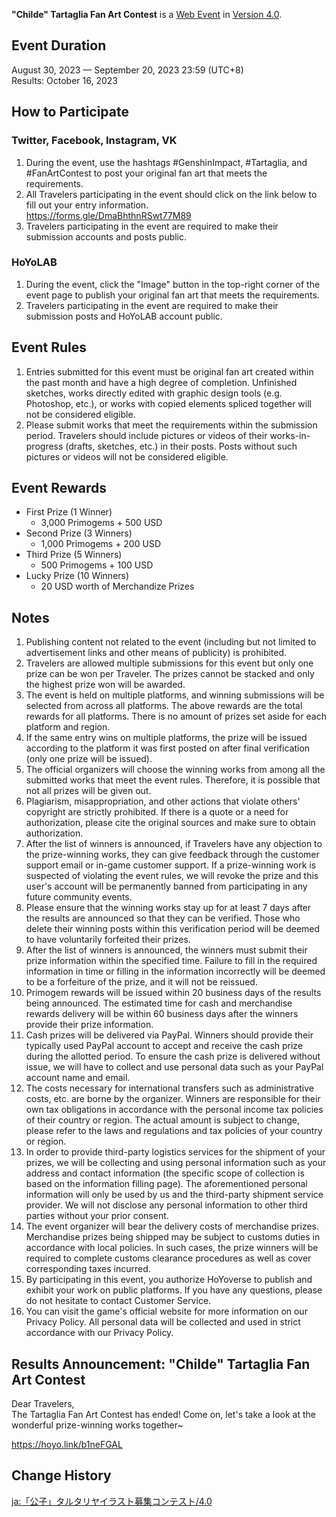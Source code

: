 {{Event
|name              = "Childe" Tartaglia Fan Art Contest 2023-08-30
|image             = Childe Tartaglia Fan Art Contest 2023-08-30.png
|type              = Web
|group             = Submission
|group2            = Fanart
|time_known        = yes
|time_start        = 2023-08-30 12:00:00
|time_start_offset = UTC+8
|time_end          = 2023-09-20 23:59:59
|time_end_offset   = UTC+8
|link              = https://www.hoyolab.com/contribution/315
}}
{{Description|Dear Travelers,<br>Tartaglia's Fan Art Contest has begun!}}
'''"Childe" Tartaglia Fan Art Contest''' is a [[Web Event]] in [[Version 4.0]].

==Event Duration==
August 30, 2023 &mdash; September 20, 2023 23:59 (UTC+8)<br>
Results: October 16, 2023

==How to Participate==
===Twitter, Facebook, Instagram, VK===
# During the event, use the hashtags #GenshinImpact, #Tartaglia, and #FanArtContest to post your original fan art that meets the requirements.
# All Travelers participating in the event should click on the link below to fill out your entry information.<br>https://forms.gle/DmaBhthnRSwt77M89
# Travelers participating in the event are required to make their submission accounts and posts public.

===HoYoLAB===
# During the event, click the "Image" button in the top-right corner of the event page to publish your original fan art that meets the requirements.
# Travelers participating in the event are required to make their submission posts and HoYoLAB account public.

==Event Rules==
# Entries submitted for this event must be original fan art created within the past month and have a high degree of completion. Unfinished sketches, works directly edited with graphic design tools (e.g. Photoshop, etc.), or works with copied elements spliced together will not be considered eligible.
# Please submit works that meet the requirements within the submission period. Travelers should include pictures or videos of their works-in-progress (drafts, sketches, etc.) in their posts. Posts without such pictures or videos will not be considered eligible.

==Event Rewards==
* First Prize (1 Winner)
** 3,000 Primogems + 500 USD
* Second Prize (3 Winners)
** 1,000 Primogems + 200 USD
* Third Prize (5 Winners)
** 500 Primogems + 100 USD
* Lucky Prize (10 Winners)
** 20 USD worth of Merchandize Prizes

==Notes==
# Publishing content not related to the event (including but not limited to advertisement links and other means of publicity) is prohibited.
# Travelers are allowed multiple submissions for this event but only one prize can be won per Traveler. The prizes cannot be stacked and only the highest prize won will be awarded.
# The event is held on multiple platforms, and winning submissions will be selected from across all platforms. The above rewards are the total rewards for all platforms. There is no amount of prizes set aside for each platform and region.
# If the same entry wins on multiple platforms, the prize will be issued according to the platform it was first posted on after final verification (only one prize will be issued).
# The official organizers will choose the winning works from among all the submitted works that meet the event rules. Therefore, it is possible that not all prizes will be given out.
# Plagiarism, misappropriation, and other actions that violate others' copyright are strictly prohibited. If there is a quote or a need for authorization, please cite the original sources and make sure to obtain authorization.
# After the list of winners is announced, if Travelers have any objection to the prize-winning works, they can give feedback through the customer support email or in-game customer support. If a prize-winning work is suspected of violating the event rules, we will revoke the prize and this user's account will be permanently banned from participating in any future community events.
# Please ensure that the winning works stay up for at least 7 days after the results are announced so that they can be verified. Those who delete their winning posts within this verification period will be deemed to have voluntarily forfeited their prizes.
# After the list of winners is announced, the winners must submit their prize information within the specified time. Failure to fill in the required information in time or filling in the information incorrectly will be deemed to be a forfeiture of the prize, and it will not be reissued.
# Primogem rewards will be issued within 20 business days of the results being announced. The estimated time for cash and merchandise rewards delivery will be within 60 business days after the winners provide their prize information.
# Cash prizes will be delivered via PayPal. Winners should provide their typically used PayPal account to accept and receive the cash prize during the allotted period. To ensure the cash prize is delivered without issue, we will have to collect and use personal data such as your PayPal account name and email.
# The costs necessary for international transfers such as administrative costs, etc. are borne by the organizer. Winners are responsible for their own tax obligations in accordance with the personal income tax policies of their country or region. The actual amount is subject to change, please refer to the laws and regulations and tax policies of your country or region.
# In order to provide third-party logistics services for the shipment of your prizes, we will be collecting and using personal information such as your address and contact information (the specific scope of collection is based on the information filling page). The aforementioned personal information will only be used by us and the third-party shipment service provider. We will not disclose any personal information to other third parties without your prior consent.
# The event organizer will bear the delivery costs of merchandise prizes. Merchandise prizes being shipped may be subject to customs duties in accordance with local policies. In such cases, the prize winners will be required to complete customs clearance procedures as well as cover corresponding taxes incurred.
# By participating in this event, you authorize HoYoverse to publish and exhibit your work on public platforms. If you have any questions, please do not hesitate to contact Customer Service.
# You can visit the game's official website for more information on our Privacy Policy. All personal data will be collected and used in strict accordance with our Privacy Policy.

==Results Announcement: "Childe" Tartaglia Fan Art Contest==
Dear Travelers,<br>The Tartaglia Fan Art Contest has ended! Come on, let's take a look at the wonderful prize-winning works together~

https://hoyo.link/b1neFGAL

==Change History==
{{Change History|4.0}}

[[ja:「公子」タルタリヤイラスト募集コンテスト/4.0]]